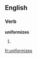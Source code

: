 ==English==

===Verb===
'''uniformizes'''

# {{third-person singular of|uniformize}}

[[fr:uniformizes]]